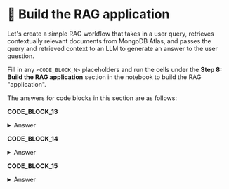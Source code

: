 # 👐 Build the RAG application

Let's create a simple RAG workflow that takes in a user query, retrieves contextually relevant documents from MongoDB Atlas, and passes the query and retrieved context to an LLM to generate an answer to the user question.

Fill in any `<CODE_BLOCK_N>` placeholders and run the cells under the **Step 8: Build the RAG application** section in the notebook to build the RAG "application".

The answers for code blocks in this section are as follows:

**CODE_BLOCK_13**

<details>
<summary>Answer</summary>
<div>
```python
vector_search(user_query)
```
</div>
</details>

**CODE_BLOCK_14**

<details>
<summary>Answer</summary>
<div>
```python
create_prompt(user_query)
```
</div>
</details>

**CODE_BLOCK_15**

<details>
<summary>Answer</summary>
<div>
```python
[{"role": "user", "content": prompt}]
```
</div>
</details>